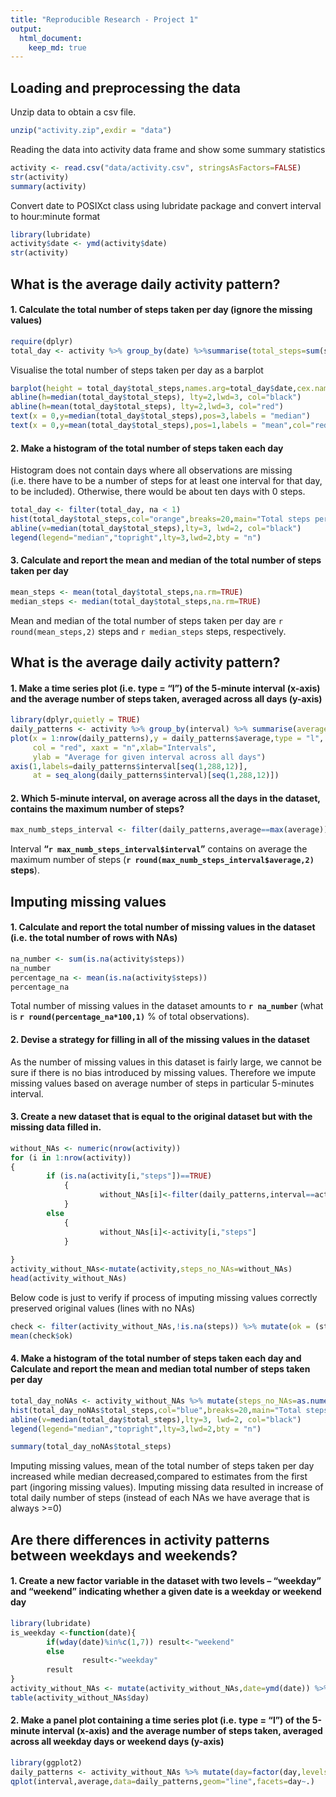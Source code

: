```yaml
---
title: "Reproducible Research - Project 1"
output: 
  html_document:
    keep_md: true
---
```



## Loading and preprocessing the data
Unzip data to obtain a csv file.

```r
unzip("activity.zip",exdir = "data")
```
Reading the data into activity data frame and show some summary statistics
```r
activity <- read.csv("data/activity.csv", stringsAsFactors=FALSE)
str(activity)
summary(activity)
```

Convert date to POSIXct class using lubridate package and convert interval to hour:minute format
```r
library(lubridate)
activity$date <- ymd(activity$date)
str(activity)
```


## What is the average daily activity pattern?
#### 1. Calculate the total number of steps taken per day (ignore the missing values)
```r
require(dplyr)
total_day <- activity %>% group_by(date) %>%summarise(total_steps=sum(steps,na.rm=TRUE),na=mean(is.na(steps))) %>% print
```
Visualise the total number of steps taken per day as a barplot

```r
barplot(height = total_day$total_steps,names.arg=total_day$date,cex.names=0.68,las=3,col="orange")
abline(h=median(total_day$total_steps), lty=2,lwd=3, col="black")
abline(h=mean(total_day$total_steps), lty=2,lwd=3, col="red")
text(x = 0,y=median(total_day$total_steps),pos=3,labels = "median")
text(x = 0,y=mean(total_day$total_steps),pos=1,labels = "mean",col="red")
```

####  2. Make a histogram of the total number of steps taken each day

Histogram does not contain days where all observations are missing (i.e. there have to be a number of steps for at least one interval for that day, to be included). Otherwise, there would be about ten days with 0 steps.  
```r
total_day <- filter(total_day, na < 1)
hist(total_day$total_steps,col="orange",breaks=20,main="Total steps per day",xlab="Steps per day")
abline(v=median(total_day$total_steps),lty=3, lwd=2, col="black")
legend(legend="median","topright",lty=3,lwd=2,bty = "n")
```

#### 3. Calculate and report the mean and median of the total number of steps taken per day

```r
mean_steps <- mean(total_day$total_steps,na.rm=TRUE)
median_steps <- median(total_day$total_steps,na.rm=TRUE)
```
Mean and median of the total number of steps taken per day are `r round(mean_steps,2)` steps and `r median_steps` steps, respectively.

## What is the average daily activity pattern?

#### 1. Make a time series plot (i.e. type = "l") of the 5-minute interval (x-axis) and the average number of steps taken, averaged across all days (y-axis)  

```r
library(dplyr,quietly = TRUE)
daily_patterns <- activity %>% group_by(interval) %>% summarise(average=mean(steps,na.rm=TRUE))
plot(x = 1:nrow(daily_patterns),y = daily_patterns$average,type = "l",
     col = "red", xaxt = "n",xlab="Intervals", 
     ylab = "Average for given interval across all days")
axis(1,labels=daily_patterns$interval[seq(1,288,12)],
     at = seq_along(daily_patterns$interval)[seq(1,288,12)])
```

#### 2. Which 5-minute interval, on average across all the days in the dataset, contains the maximum number of steps?
```r
max_numb_steps_interval <- filter(daily_patterns,average==max(average))
```

Interval **"`r max_numb_steps_interval$interval`"** contains on average the maximum number of steps (**`r round(max_numb_steps_interval$average,2)` steps**).

## Imputing missing values

#### 1. Calculate and report the total number of missing values in the dataset (i.e. the total number of rows with NAs)

```r
na_number <- sum(is.na(activity$steps))
na_number
percentage_na <- mean(is.na(activity$steps))
percentage_na
```
Total number of missing values in the dataset amounts to **`r na_number` ** (what is **`r round(percentage_na*100,1)`** % of total observations).

#### 2. Devise a strategy for filling in all of the missing values in the dataset

As the number of missing values in this dataset is fairly large, we cannot be sure if there is no bias introduced by missing values. Therefore we impute missing values based on average number of steps in particular 5-minutes interval. 

#### 3. Create a new dataset that is equal to the original dataset but with the missing data filled in.
```r
without_NAs <- numeric(nrow(activity))
for (i in 1:nrow(activity))
{
        if (is.na(activity[i,"steps"])==TRUE)
            {
                    without_NAs[i]<-filter(daily_patterns,interval==activity[i,"interval"]) %>% select(average)
            } 
        else
            {
                    without_NAs[i]<-activity[i,"steps"]
            }
                    
}
activity_without_NAs<-mutate(activity,steps_no_NAs=without_NAs)
head(activity_without_NAs)
```

Below code is just to verify if process of imputing missing values correctly preserved original values (lines with no NAs)   
```r
check <- filter(activity_without_NAs,!is.na(steps)) %>% mutate(ok = (steps==steps_no_NAs))
mean(check$ok)
```

#### 4. Make a histogram of the total number of steps taken each day and Calculate and report the mean and median total number of steps taken per day

```r
total_day_noNAs <- activity_without_NAs %>% mutate(steps_no_NAs=as.numeric(steps_no_NAs)) %>% group_by(date) %>% summarise(total_steps=sum(steps_no_NAs))
hist(total_day_noNAs$total_steps,col="blue",breaks=20,main="Total steps per day",xlab="Steps per day")
abline(v=median(total_day$total_steps),lty=3, lwd=2, col="black")
legend(legend="median","topright",lty=3,lwd=2,bty = "n")
```

```r
summary(total_day_noNAs$total_steps)
```

Imputing missing values, mean of the total number of steps taken per day  increased while median decreased,compared to estimates from the first part (ingoring missing values). Imputing missing data resulted in increase of total daily number of steps (instead of each NAs we have average that is always >=0)

## Are there differences in activity patterns between weekdays and weekends?

#### 1. Create a new factor variable in the dataset with two levels – “weekday” and “weekend” indicating whether a given date is a weekday or weekend day

```r
library(lubridate)
is_weekday <-function(date){
        if(wday(date)%in%c(1,7)) result<-"weekend"
        else
                result<-"weekday"
        result
}
activity_without_NAs <- mutate(activity_without_NAs,date=ymd(date)) %>% mutate(day=sapply(date,is_weekday))
table(activity_without_NAs$day)
```

#### 2. Make a panel plot containing a time series plot (i.e. type = "l") of the 5-minute interval (x-axis) and the average number of steps taken, averaged across all weekday days or weekend days (y-axis)


```r
library(ggplot2)
daily_patterns <- activity_without_NAs %>% mutate(day=factor(day,levels=c("weekend","weekday")),steps_no_NAs=as.numeric(steps_no_NAs)) %>% group_by(interval,day) %>% summarise(average=mean(steps_no_NAs))
qplot(interval,average,data=daily_patterns,geom="line",facets=day~.)
```